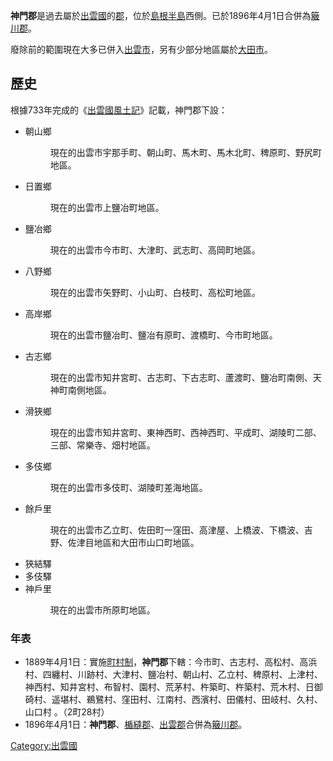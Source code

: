 {{日本郡 (廢除)
| 郡 = 神門郡
| 日文原名 = 神門郡
| 平假名 = かんどぐん
| 羅馬字拼音 = Kando-gun
| 地圖 = 
| 廢除時間 = 1896年4月1日
| 廢除理由 = 合併
| 廢除時處置 = '''神門郡'''、[[楯縫郡|楯縫郡]]、[[出雲郡|出雲郡]] → [[簸川郡|簸川郡]]
| 現在郡 = 出雲市
| 都道府縣 = 島根縣
| 編號 = 
| 町 = 2
| 村 = 28
| 經度 = 
| 緯度 = 
| 註記 = 
|}}
'''神門郡'''是過去屬於[[出雲國|出雲國]]的[[郡|郡]]，位於[[島根半島|島根半島]]西側。已於1896年4月1日合併為[[簸川郡|簸川郡]]。

廢除前的範圍現在大多已併入[[出雲市|出雲市]]，另有少部分地區屬於[[大田市|大田市]]。

==歷史==
根據733年完成的《[[出雲國風土記|出雲國風土記]]》記載，神門郡下設：
* 朝山鄉
*: 現在的出雲市宇那手町、朝山町、馬木町、馬木北町、稗原町、野尻町地區。
* 日置鄉
*: 現在的出雲市上鹽冶町地區。
* 鹽冶鄉
*: 現在的出雲市今市町、大津町、武志町、高岡町地區。
* 八野鄉
*: 現在的出雲市矢野町、小山町、白枝町、高松町地區。
* 高岸鄉
*: 現在的出雲市鹽冶町、鹽冶有原町、渡橋町、今市町地區。
* 古志鄉
*: 現在的出雲市知井宮町、古志町、下古志町、蘆渡町、鹽冶町南側、天神町南側地區。
* 滑狹鄉
*: 現在的出雲市知井宮町、東神西町、西神西町、平成町、湖陵町二部、三部、常樂寺、畑村地區。
* 多伎鄉
*: 現在的出雲市多伎町、湖陵町差海地區。
* 餘戶里
*: 現在的出雲市乙立町、佐田町一窪田、高津屋、上橋波、下橋波、吉野、佐津目地區和大田市山口町地區。
* 狹結驛
* 多伎驛
* 神戶里
*: 現在的出雲市所原町地區。

===年表===
* 1889年4月1日：實施[[町村制|町村制]]，'''神門郡'''下轄：今市町、古志村、高松村、高浜村、四纏村、川跡村、大津村、鹽冶村、朝山村、乙立村、稗原村、上津村、神西村、知井宮村、布智村、園村、荒茅村、杵築町、杵築村、荒木村、日御碕村、遥堪村、鵜鷺村、窪田村、江南村、西濱村、田儀村、田岐村、久村、山口村 。（2町28村）
* 1896年4月1日：'''神門郡'''、[[楯縫郡|楯縫郡]]、[[出雲郡|出雲郡]]合併為[[簸川郡|簸川郡]]。

{{出雲國的郡}}


[[Category:出雲國|Category:出雲國]]